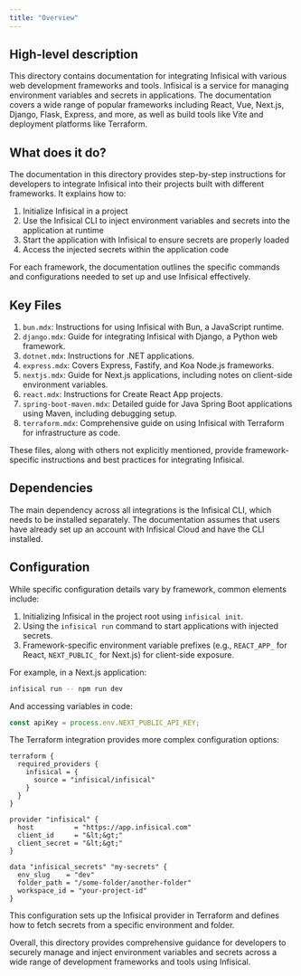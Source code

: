 ```yaml
---
title: "Overview"
---
```


## High-level description

This directory contains documentation for integrating Infisical with various web development frameworks and tools. Infisical is a service for managing environment variables and secrets in applications. The documentation covers a wide range of popular frameworks including React, Vue, Next.js, Django, Flask, Express, and more, as well as build tools like Vite and deployment platforms like Terraform.

## What does it do?

The documentation in this directory provides step-by-step instructions for developers to integrate Infisical into their projects built with different frameworks. It explains how to:

1. Initialize Infisical in a project
2. Use the Infisical CLI to inject environment variables and secrets into the application at runtime
3. Start the application with Infisical to ensure secrets are properly loaded
4. Access the injected secrets within the application code

For each framework, the documentation outlines the specific commands and configurations needed to set up and use Infisical effectively.

## Key Files

1. `bun.mdx`: Instructions for using Infisical with Bun, a JavaScript runtime.
2. `django.mdx`: Guide for integrating Infisical with Django, a Python web framework.
3. `dotnet.mdx`: Instructions for .NET applications.
4. `express.mdx`: Covers Express, Fastify, and Koa Node.js frameworks.
5. `nextjs.mdx`: Guide for Next.js applications, including notes on client-side environment variables.
6. `react.mdx`: Instructions for Create React App projects.
7. `spring-boot-maven.mdx`: Detailed guide for Java Spring Boot applications using Maven, including debugging setup.
8. `terraform.mdx`: Comprehensive guide on using Infisical with Terraform for infrastructure as code.

These files, along with others not explicitly mentioned, provide framework-specific instructions and best practices for integrating Infisical.

## Dependencies

The main dependency across all integrations is the Infisical CLI, which needs to be installed separately. The documentation assumes that users have already set up an account with Infisical Cloud and have the CLI installed.

## Configuration

While specific configuration details vary by framework, common elements include:

1. Initializing Infisical in the project root using `infisical init`.
2. Using the `infisical run` command to start applications with injected secrets.
3. Framework-specific environment variable prefixes (e.g., `REACT_APP_` for React, `NEXT_PUBLIC_` for Next.js) for client-side exposure.

For example, in a Next.js application:

```bash
infisical run -- npm run dev
```

And accessing variables in code:

```javascript
const apiKey = process.env.NEXT_PUBLIC_API_KEY;
```

The Terraform integration provides more complex configuration options:

```hcl
terraform {
  required_providers {
    infisical = {
      source = "infisical/infisical"
    }
  }
}

provider "infisical" {
  host          = "https://app.infisical.com"
  client_id     = "&lt;&gt;"
  client_secret = "&lt;&gt;"
}

data "infisical_secrets" "my-secrets" {
  env_slug    = "dev"
  folder_path = "/some-folder/another-folder"
  workspace_id = "your-project-id"
}
```

This configuration sets up the Infisical provider in Terraform and defines how to fetch secrets from a specific environment and folder.

Overall, this directory provides comprehensive guidance for developers to securely manage and inject environment variables and secrets across a wide range of development frameworks and tools using Infisical.